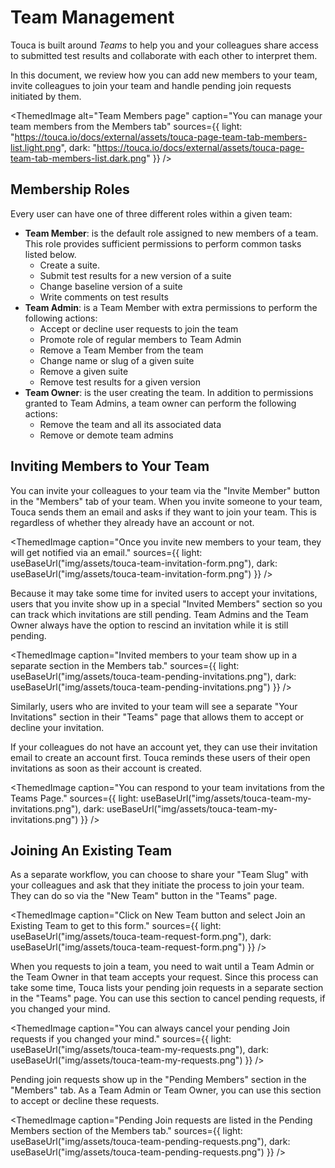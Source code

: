 
# Team Management

Touca is built around _Teams_ to help you and your colleagues share access to
submitted test results and collaborate with each other to interpret them.

In this document, we review how you can add new members to your team, invite
colleagues to join your team and handle pending join requests initiated by them.

<ThemedImage
  alt="Team Members page"
  caption="You can manage your team members from the Members tab"
  sources={{
    light:
      "https://touca.io/docs/external/assets/touca-page-team-tab-members-list.light.png",
    dark: "https://touca.io/docs/external/assets/touca-page-team-tab-members-list.dark.png"
  }}
/>

## Membership Roles

Every user can have one of three different roles within a given team:

- **Team Member**: is the default role assigned to new members of a team. This
  role provides sufficient permissions to perform common tasks listed below.
  - Create a suite.
  - Submit test results for a new version of a suite
  - Change baseline version of a suite
  - Write comments on test results
- **Team Admin**: is a Team Member with extra permissions to perform the
  following actions:
  - Accept or decline user requests to join the team
  - Promote role of regular members to Team Admin
  - Remove a Team Member from the team
  - Change name or slug of a given suite
  - Remove a given suite
  - Remove test results for a given version
- **Team Owner**: is the user creating the team. In addition to permissions
  granted to Team Admins, a team owner can perform the following actions:
  - Remove the team and all its associated data
  - Remove or demote team admins

## Inviting Members to Your Team

You can invite your colleagues to your team via the "Invite Member" button in
the "Members" tab of your team. When you invite someone to your team, Touca
sends them an email and asks if they want to join your team. This is regardless
of whether they already have an account or not.

<ThemedImage
  caption="Once you invite new members to your team, they will get notified via an email."
  sources={{
    light: useBaseUrl("img/assets/touca-team-invitation-form.png"),
    dark: useBaseUrl("img/assets/touca-team-invitation-form.png")
  }}
/>

Because it may take some time for invited users to accept your invitations,
users that you invite show up in a special "Invited Members" section so you can
track which invitations are still pending. Team Admins and the Team Owner always
have the option to rescind an invitation while it is still pending.

<ThemedImage
  caption="Invited members to your team show up in a separate section in the Members tab."
  sources={{
    light: useBaseUrl("img/assets/touca-team-pending-invitations.png"),
    dark: useBaseUrl("img/assets/touca-team-pending-invitations.png")
  }}
/>

Similarly, users who are invited to your team will see a separate "Your
Invitations" section in their "Teams" page that allows them to accept or decline
your invitation.

If your colleagues do not have an account yet, they can use their invitation
email to create an account first. Touca reminds these users of their open
invitations as soon as their account is created.

<ThemedImage
  caption="You can respond to your team invitations from the Teams Page."
  sources={{
    light: useBaseUrl("img/assets/touca-team-my-invitations.png"),
    dark: useBaseUrl("img/assets/touca-team-my-invitations.png")
  }}
/>

## Joining An Existing Team

As a separate workflow, you can choose to share your "Team Slug" with your
colleagues and ask that they initiate the process to join your team. They can do
so via the "New Team" button in the "Teams" page.

<ThemedImage
  caption="Click on New Team button and select Join an Existing Team to get to this form."
  sources={{
    light: useBaseUrl("img/assets/touca-team-request-form.png"),
    dark: useBaseUrl("img/assets/touca-team-request-form.png")
  }}
/>

When you requests to join a team, you need to wait until a Team Admin or the
Team Owner in that team accepts your request. Since this process can take some
time, Touca lists your pending join requests in a separate section in the
"Teams" page. You can use this section to cancel pending requests, if you
changed your mind.

<ThemedImage
  caption="You can always cancel your pending Join requests if you changed your mind."
  sources={{
    light: useBaseUrl("img/assets/touca-team-my-requests.png"),
    dark: useBaseUrl("img/assets/touca-team-my-requests.png")
  }}
/>

Pending join requests show up in the "Pending Members" section in the "Members"
tab. As a Team Admin or Team Owner, you can use this section to accept or
decline these requests.

<ThemedImage
  caption="Pending Join requests are listed in the Pending Members section of the Members tab."
  sources={{
    light: useBaseUrl("img/assets/touca-team-pending-requests.png"),
    dark: useBaseUrl("img/assets/touca-team-pending-requests.png")
  }}
/>
